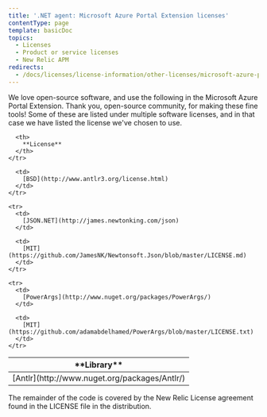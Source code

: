 ```yaml
---
title: '.NET agent: Microsoft Azure Portal Extension licenses'
contentType: page
template: basicDoc
topics:
  - Licenses
  - Product or service licenses
  - New Relic APM
redirects:
  - /docs/licenses/license-information/other-licenses/microsoft-azure-portal-extension-licenses
---
```


We love open-source software, and use the following in the Microsoft Azure Portal Extension. Thank you, open-source community, for making these fine tools! Some of these are listed under multiple software licenses, and in that case we have listed the license we've chosen to use.

<Table>
  <thead>
    <tr>
      <th width={200}>
        **Library**
      </th>

      <th>
        **License**
      </th>
    </tr>
  </thead>

  <tbody>
    <tr>
      <td>
        [Antlr](http://www.nuget.org/packages/Antlr/)
      </td>

      <td>
        [BSD](http://www.antlr3.org/license.html)
      </td>
    </tr>

    <tr>
      <td>
        [JSON.NET](http://james.newtonking.com/json)
      </td>

      <td>
        [MIT](https://github.com/JamesNK/Newtonsoft.Json/blob/master/LICENSE.md)
      </td>
    </tr>

    <tr>
      <td>
        [PowerArgs](http://www.nuget.org/packages/PowerArgs/)
      </td>

      <td>
        [MIT](https://github.com/adamabdelhamed/PowerArgs/blob/master/LICENSE.txt)
      </td>
    </tr>
  </tbody>
</Table>

The remainder of the code is covered by the New Relic License agreement found in the LICENSE file in the distribution.
